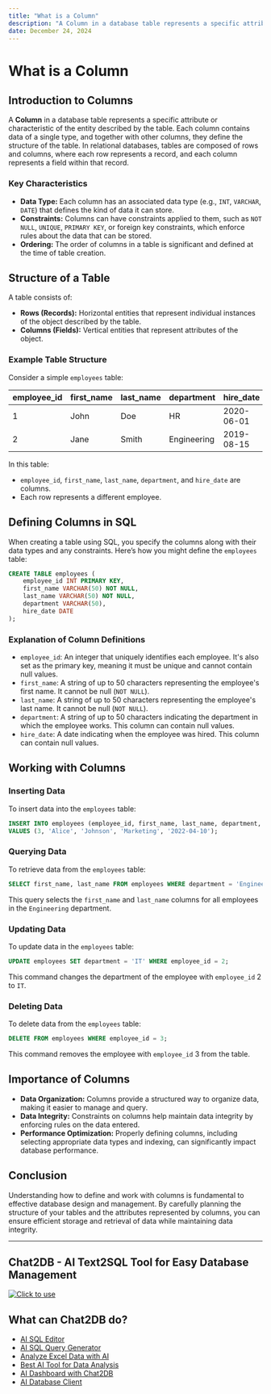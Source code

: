 ```yaml
---
title: "What is a Column"
description: "A Column in a database table represents a specific attribute or characteristic of the entity described by the table."
date: December 24, 2024
---
```


# What is a Column

## Introduction to Columns

A **Column** in a database table represents a specific attribute or characteristic of the entity described by the table. Each column contains data of a single type, and together with other columns, they define the structure of the table. In relational databases, tables are composed of rows and columns, where each row represents a record, and each column represents a field within that record.

### Key Characteristics

- **Data Type:** Each column has an associated data type (e.g., `INT`, `VARCHAR`, `DATE`) that defines the kind of data it can store.
- **Constraints:** Columns can have constraints applied to them, such as `NOT NULL`, `UNIQUE`, `PRIMARY KEY`, or foreign key constraints, which enforce rules about the data that can be stored.
- **Ordering:** The order of columns in a table is significant and defined at the time of table creation.

## Structure of a Table

A table consists of:

- **Rows (Records):** Horizontal entities that represent individual instances of the object described by the table.
- **Columns (Fields):** Vertical entities that represent attributes of the object.

### Example Table Structure

Consider a simple `employees` table:

| employee_id | first_name | last_name | department | hire_date  |
|-------------|------------|-----------|------------|------------|
| 1           | John       | Doe       | HR         | 2020-06-01 |
| 2           | Jane       | Smith     | Engineering| 2019-08-15 |

In this table:
- `employee_id`, `first_name`, `last_name`, `department`, and `hire_date` are columns.
- Each row represents a different employee.

## Defining Columns in SQL

When creating a table using SQL, you specify the columns along with their data types and any constraints. Here’s how you might define the `employees` table:

```sql
CREATE TABLE employees (
    employee_id INT PRIMARY KEY,
    first_name VARCHAR(50) NOT NULL,
    last_name VARCHAR(50) NOT NULL,
    department VARCHAR(50),
    hire_date DATE
);
```

### Explanation of Column Definitions

- `employee_id`: An integer that uniquely identifies each employee. It's also set as the primary key, meaning it must be unique and cannot contain null values.
- `first_name`: A string of up to 50 characters representing the employee's first name. It cannot be null (`NOT NULL`).
- `last_name`: A string of up to 50 characters representing the employee's last name. It cannot be null (`NOT NULL`).
- `department`: A string of up to 50 characters indicating the department in which the employee works. This column can contain null values.
- `hire_date`: A date indicating when the employee was hired. This column can contain null values.

## Working with Columns

### Inserting Data

To insert data into the `employees` table:

```sql
INSERT INTO employees (employee_id, first_name, last_name, department, hire_date)
VALUES (3, 'Alice', 'Johnson', 'Marketing', '2022-04-10');
```

### Querying Data

To retrieve data from the `employees` table:

```sql
SELECT first_name, last_name FROM employees WHERE department = 'Engineering';
```

This query selects the `first_name` and `last_name` columns for all employees in the `Engineering` department.

### Updating Data

To update data in the `employees` table:

```sql
UPDATE employees SET department = 'IT' WHERE employee_id = 2;
```

This command changes the department of the employee with `employee_id` 2 to `IT`.

### Deleting Data

To delete data from the `employees` table:

```sql
DELETE FROM employees WHERE employee_id = 3;
```

This command removes the employee with `employee_id` 3 from the table.

## Importance of Columns

- **Data Organization:** Columns provide a structured way to organize data, making it easier to manage and query.
- **Data Integrity:** Constraints on columns help maintain data integrity by enforcing rules on the data entered.
- **Performance Optimization:** Properly defining columns, including selecting appropriate data types and indexing, can significantly impact database performance.

## Conclusion

Understanding how to define and work with columns is fundamental to effective database design and management. By carefully planning the structure of your tables and the attributes represented by columns, you can ensure efficient storage and retrieval of data while maintaining data integrity.

---

## Chat2DB - AI Text2SQL Tool for Easy Database Management

[![Click to use](/image/blog/chat2db.png)](https://app.chat2db.ai/)

## What can Chat2DB do?

- [AI SQL Editor](https://chat2db.ai/feature/AI%20SQL%20Editor)
- [AI SQL Query Generator](https://chat2db.ai/feature/AI%20SQL%20Query%20Generator)
- [Analyze Excel Data with AI](https://chat2db.ai/feature/Analyze%20Excel%20Data%20with%20AI)
- [Best AI Tool for Data Analysis](https://chat2db.ai/feature/Best%20AI%20Tool%20for%20Data%20Analysis)
- [AI Dashboard with Chat2DB](https://chat2db.ai/feature/AI%20Dashboard%20with%20Chat2DB)
- [AI Database Client](https://chat2db.ai/feature/AI%20Database%20Client)

